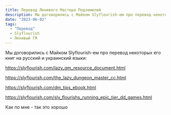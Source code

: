 ```yaml
---
title: Перевод Ленивого Мастера Подземелий
description: Мы договорились с Майком Slyflourish-ем про перевод некоторых его книг на русский и украинский языки
date: "2023-06-02"
tags:
  - "Перевод"
  - Slyflourish
  - Ленивый ГМ
---
```


Мы договорились с Майком Slyflourish-ем про перевод некоторых его книг на русский и украинский языки:

https://slyflourish.com/lazy_gm_resource_document.html

https://slyflourish.com/the_lazy_dungeon_master_cc.html

https://slyflourish.com/dm_tips_ebook.html

https://slyflourish.com/sly_flourishs_running_epic_tier_dd_games.html

Как по мне - так это хорошо

